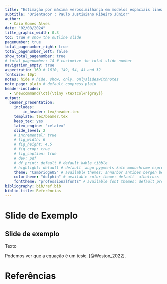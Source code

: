 ```yaml
---
title: "Estimação por máxima verossimilhança em modelos espaciais lineares mistos generalizados baseada na aproximação de Laplace"
subtitle: "Orientador : Paulo Justiniano Ribeiro Júnior"
author:
  - Caio Gomes Alves
date: "02/08/2024"
title_graphic_width: 0.3
toc: true # show the outline slide
pagenumber: true
total_pagenumber_right: true
total_pagenumber_left: false
show_total_pagenumber: true
# total_pagenumber: 14 # customize the total slide number
navigation_empty: true
aspectratio: 169 # 1610, 149, 54, 43 and 32
fontsize: 10pt
notes: hide # hide, show, only, onlyslideswithnotes
note_page: plain # default compress plain
header-includes:
  - \newcommand{\ct}{\tiny \textcolor{gray}}
output:
  beamer_presentation:
    includes:
        in_header: tex/header.tex
    template: tex/beamer.tex
    keep_tex: yes
    latex_engine: "xelatex"
    slide_level: 2
    # incremental: true
    # fig_width: 6
    # fig_height: 4.5
    # fig_crop: true
    # fig_caption: true
    # dev: pdf
    # df_print: default # default kable tibble
    # highlight: default # default tango pygments kate monochrome espresso zenburn haddock
    theme: "CambridgeUS" # available themes: annarbor antibes bergen berkeley berlin boadilla boxes cambridgeus copenhagen darmstadt default dresden frankfurt goettingen hannover ilmenau juanlespins luebeck madrid malmoe marburg montpellier paloalto pittsburgh rochester singapore szeged warsaw (see <https://hartwork.org/beamer-theme-matrix>)
    colortheme: "dolphin" # available color theme: default	albatross	beaver	beetle	crane	dolphin	dove	fly	lily	orchid	rose	seagull	seahorse	whale	wolverine.
    fonttheme: "professionalfonts" # available font themes: default professionalfonts serif structurebold structureitalicserif structuresmallcapsserif (see <http://deic.uab.es/~iblanes/beamer_gallery/index_by_font.html>)
bibliography: bib/ref.bib
biblio-title: Referências
---
```


# Slide de Exemplo

## Slide de exemplo

Texto

\begin{equation}
\label{teste}
\int_{a}^{b}e^x dx = e^{b}-e^{a}
\end{equation}

Podemos ver que a equação \ref{teste} é um teste. [@Weston_2022].

# Referências
